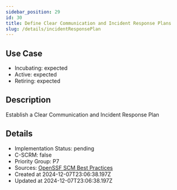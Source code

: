 ```yaml
---
sidebar_position: 29
id: 30
title: Define Clear Communication and Incident Response Plans
slug: /details/incidentResponsePlan
---
```


## Use Case
<!-- LEVELS:START -->
- Incubating: expected
- Active: expected
- Retiring: expected
<!-- LEVELS:END -->

<!-- DESCRIPTION:START -->
## Description
Establish a Clear Communication and Incident Response Plan
<!-- DESCRIPTION:END -->

<!-- DETAILS:START -->
## Details
- Implementation Status: pending
- C-SCRM: false
- Priority Group: P7
- Sources: [OpenSSF SCM Best Practices](https://best.openssf.org/SCM-BestPractices/#operations)
- Created at 2024-12-07T23:06:38.197Z
- Updated at 2024-12-07T23:06:38.197Z
<!-- DETAILS:END -->
